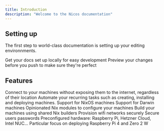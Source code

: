 ```yaml
---
title: Introduction
description: "Welcome to the Nicos documentation"
---
```


## Setting up

The first step to world-class documentation is setting up your editing environnments.

<CardGroup cols={2}>
  <Card
    title="Edit Your Docs"
    icon="pen-to-square"
    href="https://mintlify.com/docs/quickstart"
  >
    Get your docs set up locally for easy development
  </Card>
  <Card
    title="Preview Changes"
    icon="image"
    href="https://mintlify.com/docs/development"
  >
    Preview your changes before you push to make sure they're perfect
  </Card>
</CardGroup>

## Features

<CardGroup cols={2}>
  <Card
    title="VPN using Wireguard"
    icon="network-wired"
    href="/configuration/vpn"
  >
    Connect to your machines without exposing them to the internet, regardless
    of their location
  </Card>
  <Card title="Command-line interface" icon="terminal" href="/commands">
    Automate your recurring tasks such as creating, installing and deploying machines.
  </Card>
  <Card title="NixOS" icon="linux" href="/configuration/nixos">
    Support for NixOS machines
  </Card>
  <Card title="Darwin" icon="apple" href="/configuration/darwin">
    Support for Darwin machines
  </Card>
  <Card title="Nix modules" icon="gears" href="/options">
    Opinionated Nix modules to configure your machines
  </Card>
  <Card
    title="Shared Nix builders"
    icon="trowel-bricks"
    href="/configuration/builders"
  >
    Build your machines using shared Nix builders
  </Card>
  <Card title="Wireless" icon="wifi" href="/configuration/wifi">
    Provision wifi networks securely
  </Card>
  <Card title="Users" icon="users" href="/configuration/users">
    Secure users passwords
  </Card>
  <Card title="Hardware" icon="microchip" href="/configuration/hardware">
    Preconfigured hardware: Raspberry Pi, Hetzner Cloud, Intel NUC...
  </Card>
  <Card title="Raspberry Pi" icon="raspberry-pi" href="/guides/raspberry-pi">
    Particular focus on deploying Raspberry Pi 4 and Zero 2 W
  </Card>

</CardGroup>
